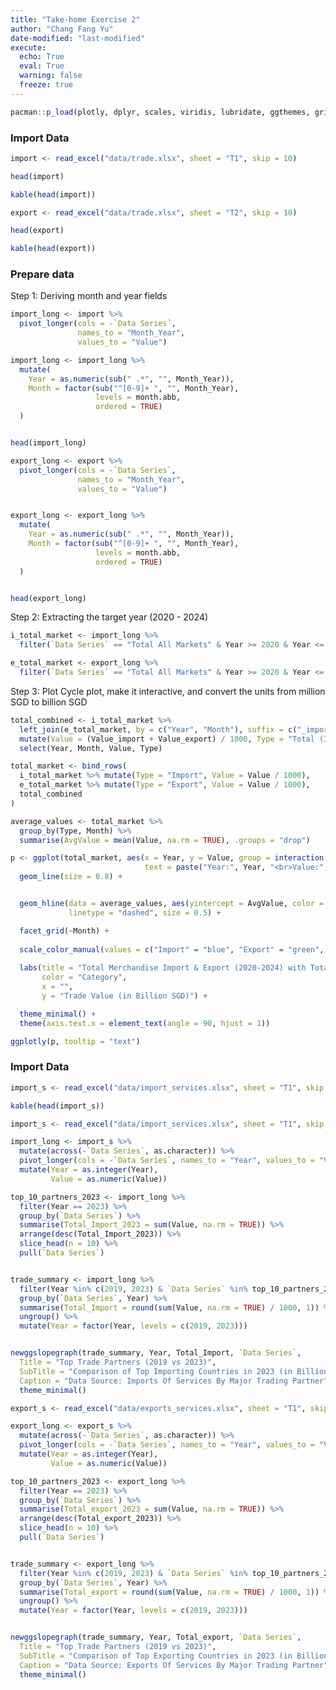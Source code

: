 ```yaml
---
title: "Take-home Exercise 2"
author: "Chang Fang Yu"
date-modified: "last-modified"
execute:
  echo: True
  eval: True
  warning: false
  freeze: true
---
```


```r
pacman::p_load(plotly, dplyr, scales, viridis, lubridate, ggthemes, gridExtra, readxl, knitr, data.table, CGPfunctions, ggHoriPlot, tidyverse)
```

### Import Data

```r
import <- read_excel("data/trade.xlsx", sheet = "T1", skip = 10)
```
```r
head(import)
```
```R
kable(head(import))
```
```r
export <- read_excel("data/trade.xlsx", sheet = "T2", skip = 10)
```
```r
head(export)
```
```R
kable(head(export))
```

### Prepare data

Step 1: Deriving month and year fields
```r

import_long <- import %>%
  pivot_longer(cols = -`Data Series`, 
               names_to = "Month_Year", 
               values_to = "Value")

import_long <- import_long %>%
  mutate(
    Year = as.numeric(sub(" .*", "", Month_Year)),  
    Month = factor(sub("^[0-9]+ ", "", Month_Year), 
                   levels = month.abb, 
                   ordered = TRUE)
  )


head(import_long)

```
```R

export_long <- export %>%
  pivot_longer(cols = -`Data Series`, 
               names_to = "Month_Year", 
               values_to = "Value")


export_long <- export_long %>%
  mutate(
    Year = as.numeric(sub(" .*", "", Month_Year)),  
    Month = factor(sub("^[0-9]+ ", "", Month_Year), 
                   levels = month.abb, 
                   ordered = TRUE)
  )


head(export_long)

```
Step 2: Extracting the target year (2020 - 2024)
```r
i_total_market <- import_long %>%
  filter(`Data Series` == "Total All Markets" & Year >= 2020 & Year <= 2024)

```
```r
e_total_market <- export_long %>%
  filter(`Data Series` == "Total All Markets" & Year >= 2020 & Year <= 2024)

```
Step 3: Plot Cycle plot, make it interactive, and convert the units from million SGD to billion SGD

```r

total_combined <- i_total_market %>%
  left_join(e_total_market, by = c("Year", "Month"), suffix = c("_import", "_export")) %>%
  mutate(Value = (Value_import + Value_export) / 1000, Type = "Total (Import + Export)") %>%  
  select(Year, Month, Value, Type)

total_market <- bind_rows(
  i_total_market %>% mutate(Type = "Import", Value = Value / 1000),
  e_total_market %>% mutate(Type = "Export", Value = Value / 1000),
  total_combined
)

average_values <- total_market %>%
  group_by(Type, Month) %>%
  summarise(AvgValue = mean(Value, na.rm = TRUE), .groups = "drop")

p <- ggplot(total_market, aes(x = Year, y = Value, group = interaction(Month, Type), color = Type, 
                              text = paste("Year:", Year, "<br>Value:", round(Value, 2), "Billion SGD", "<br>Type:", Type))) +
  geom_line(size = 0.8) +  


  geom_hline(data = average_values, aes(yintercept = AvgValue, color = Type), 
             linetype = "dashed", size = 0.5) +

  facet_grid(~Month) +  
  
  scale_color_manual(values = c("Import" = "blue", "Export" = "green", "Total (Import + Export)" = "orange")) +  
  
  labs(title = "Total Merchandise Import & Export (2020-2024) with Total Sum",
       color = "Category",
       x = "", 
       y = "Trade Value (in Billion SGD)") +  

  theme_minimal() +  
  theme(axis.text.x = element_text(angle = 90, hjust = 1))

ggplotly(p, tooltip = "text")


```

### Import Data

```r
import_s <- read_excel("data/import_services.xlsx", sheet = "T1", skip = 10)
```
```R
kable(head(import_s))
```
```r

import_s <- read_excel("data/import_services.xlsx", sheet = "T1", skip = 10)

import_long <- import_s %>%
  mutate(across(-`Data Series`, as.character)) %>%
  pivot_longer(cols = -`Data Series`, names_to = "Year", values_to = "Value") %>%
  mutate(Year = as.integer(Year), 
         Value = as.numeric(Value))  

top_10_partners_2023 <- import_long %>%
  filter(Year == 2023) %>%
  group_by(`Data Series`) %>%
  summarise(Total_Import_2023 = sum(Value, na.rm = TRUE)) %>%
  arrange(desc(Total_Import_2023)) %>%
  slice_head(n = 10) %>%
  pull(`Data Series`)  


trade_summary <- import_long %>%
  filter(Year %in% c(2019, 2023) & `Data Series` %in% top_10_partners_2023) %>%
  group_by(`Data Series`, Year) %>%
  summarise(Total_Import = round(sum(Value, na.rm = TRUE) / 1000, 1)) %>%  
  ungroup() %>%
  mutate(Year = factor(Year, levels = c(2019, 2023)))


newggslopegraph(trade_summary, Year, Total_Import, `Data Series`,
  Title = "Top Trade Partners (2019 vs 2023)",
  SubTitle = "Comparison of Top Importing Countries in 2023 (in Billion SGD)",
  Caption = "Data Source: Imports Of Services By Major Trading Partner") +
  theme_minimal()

```

```r

export_s <- read_excel("data/exports_services.xlsx", sheet = "T1", skip = 10)

export_long <- export_s %>%
  mutate(across(-`Data Series`, as.character)) %>%
  pivot_longer(cols = -`Data Series`, names_to = "Year", values_to = "Value") %>%
  mutate(Year = as.integer(Year), 
         Value = as.numeric(Value))  

top_10_partners_2023 <- export_long %>%
  filter(Year == 2023) %>%
  group_by(`Data Series`) %>%
  summarise(Total_export_2023 = sum(Value, na.rm = TRUE)) %>%
  arrange(desc(Total_export_2023)) %>%
  slice_head(n = 10) %>%
  pull(`Data Series`)  


trade_summary <- export_long %>%
  filter(Year %in% c(2019, 2023) & `Data Series` %in% top_10_partners_2023) %>%
  group_by(`Data Series`, Year) %>%
  summarise(Total_export = round(sum(Value, na.rm = TRUE) / 1000, 1)) %>%  
  ungroup() %>%
  mutate(Year = factor(Year, levels = c(2019, 2023)))


newggslopegraph(trade_summary, Year, Total_export, `Data Series`,
  Title = "Top Trade Partners (2019 vs 2023)",
  SubTitle = "Comparison of Top Exporting Countries in 2023 (in Billion SGD)",
  Caption = "Data Source: Exports Of Services By Major Trading Partner") +
  theme_minimal()

```






